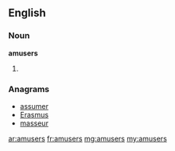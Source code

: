 ==English==

===Noun===
'''amusers'''

# {{plural of|[[amuser]]}}

===Anagrams===
* [[assumer#English|assumer]]
* [[Erasmus#English|Erasmus]]
* [[masseur#English|masseur]]

[[ar:amusers]]
[[fr:amusers]]
[[mg:amusers]]
[[my:amusers]]